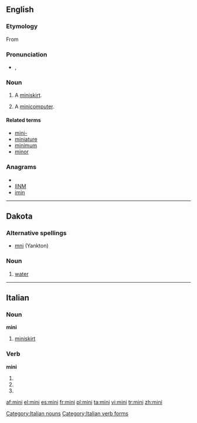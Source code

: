 {{also|Mini|mini-}}
==English==

===Etymology===
From {{term|mini-}}

===Pronunciation===
*{{a|UK}} {{IPA|/ˈmɪ.ni/}}, {{SAMPA|/"mI.ni/}}

===Noun===
{{en-noun}}

# A [[miniskirt]].
# {{dated}} A [[minicomputer]].

====Related terms====
* [[mini-]]
* [[miniature]]
* [[minimum]]
* [[minor]]

===Anagrams===
* {{alphagram|iimn}}
* [[IINM#English|IINM]]
* [[imin#English|imin]]

----

==Dakota==

===Alternative spellings===
* [[mni]] (Yankton)

===Noun===
{{infl|dak|noun}}

# [[water]]

----

==Italian==

===Noun===
'''mini''' {{f|inv}}

# [[miniskirt]]

===Verb===
'''mini'''

# {{form of|[[second-person|Second-person]] [[singular]] [[present tense]]|[[minare#Italian|minare]]|lang=Italian}}
# {{form of|[[first-person|First-person]] singular, second-person singular and [[third-person]] singular [[present subjunctive]]|minare#Italian|minare|lang=Italian}}
# {{form of|Third-person singular [[imperative]]|minare#Italian|minare|lang=Italian}}

[[Category:Italian nouns]]
[[Category:Italian verb forms]]

[[af:mini]]
[[el:mini]]
[[es:mini]]
[[fr:mini]]
[[pl:mini]]
[[ta:mini]]
[[vi:mini]]
[[tr:mini]]
[[zh:mini]]